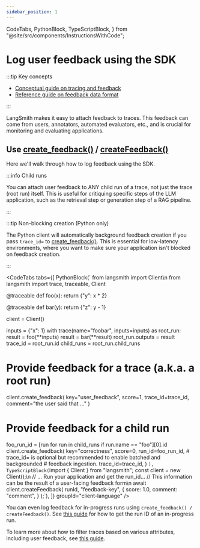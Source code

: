```yaml
---
sidebar_position: 1
---
```


  CodeTabs,
  PythonBlock,
  TypeScriptBlock,
} from "@site/src/components/InstructionsWithCode";

# Log user feedback using the SDK

:::tip Key concepts

- [Conceptual guide on tracing and feedback](../../../observability/concepts)
- [Reference guide on feedback data format](/reference/data_formats/feedback_data_format)

:::

LangSmith makes it easy to attach feedback to traces. 
This feedback can come from users, annotators, automated evaluators, etc., and is crucial for monitoring and evaluating applications.

## Use [create_feedback()](https://docs.smith.langchain.com/reference/python/client/langsmith.client.Client#langsmith.client.Client.create_feedback) / [createFeedback()](https://docs.smith.langchain.com/reference/js/classes/client.Client#createfeedback)

Here we'll walk through how to log feedback using the SDK.

:::info Child runs

You can attach user feedback to ANY child run of a trace, not just the trace (root run) itself.
This is useful for critiquing specific steps of the LLM application, such as the retrieval step or generation step of a RAG pipeline.

:::

:::tip Non-blocking creation (Python only)

The Python client will automatically background feedback creation if you pass `trace_id=` to [create_feedback()](https://docs.smith.langchain.com/reference/python/client/langsmith.client.Client#langsmith.client.Client.create_feedback).
This is essential for low-latency environments, where you want to make sure your application isn't blocked on feedback creation.

:::

<CodeTabs
  tabs={[
    PythonBlock(`
from langsmith import Client\n
from langsmith import trace, traceable, Client

@traceable
def foo(x):
    return {"y": x * 2}

@traceable
def bar(y):
    return {"z": y - 1}

client = Client()

inputs = {"x": 1}
with trace(name="foobar", inputs=inputs) as root_run:
    result = foo(**inputs)
    result = bar(**result)
    root_run.outputs = result
    trace_id = root_run.id
    child_runs = root_run.child_runs

# Provide feedback for a trace (a.k.a. a root run)
client.create_feedback(
    key="user_feedback",
    score=1,
    trace_id=trace_id,
    comment="the user said that ..."
)

# Provide feedback for a child run
foo_run_id = [run for run in child_runs if run.name == "foo"][0].id
client.create_feedback(
    key="correctness",
    score=0,
    run_id=foo_run_id,
    # trace_id= is optional but recommended to enable batched and backgrounded 
    # feedback ingestion.
    trace_id=trace_id,
)
    `),
    TypeScriptBlock(`import { Client } from "langsmith";
const client = new Client();\n
// ... Run your application and get the run_id...
// This information can be the result of a user-facing feedback form\n
await client.createFeedback(
    runId,
    "feedback-key",
    {
        score: 1.0,
        comment: "comment",
    }
);`),
  ]}
  groupId="client-language"
/>

You can even log feedback for in-progress runs using `create_feedback() / createFeedback()`. See [this guide](../../../observability/how_to_guides/access_current_span) for how to get the run ID of an in-progress run.

To learn more about how to filter traces based on various attributes, including user feedback, see [this guide](../../../observability/how_to_guides/filter_traces_in_application).
